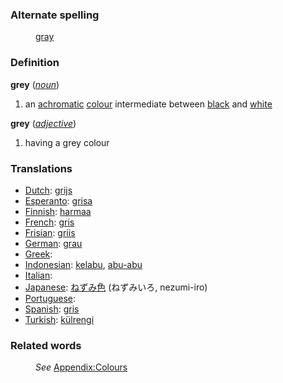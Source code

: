 ===Alternate spelling===
:[[gray]]
===Definition===
;'''grey''' (''[[noun]]'')
#an [[achromatic]] [[color|colour]] intermediate between [[black]] and [[white]]
;'''grey''' (''[[adjective]]'')
#having a grey colour
===Translations===

*[[Dutch]]: [[grijs]]
*[[Esperanto]]: [[grisa]]
*[[Finnish]]: [[harmaa]] 
*[[French]]: [[gris]]
*[[Frisian]]: [[griis]]
*[[German]]: [[grau]]
*[[Greek]]: [[]]
*[[Indonesian]]: [[kelabu]], [[abu-abu]]
*[[Italian]]: [[]]
*[[Japanese]]: [[ねずみ色]] (ねずみいろ, nezumi-iro)
*[[Portuguese]]: [[]]
*[[Spanish]]: [[gris]]
*[[Turkish]]: [[külrengi]]

===Related words===
:''See'' [[Wiktionary_Appendix:Colours|Appendix:Colours]]